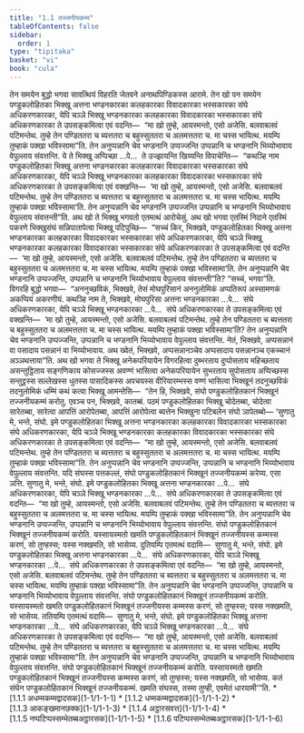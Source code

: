 ```yaml
---
title: "1.1 तज्जनीयकम्म"
tableOfContents: false
sidebar:
  order: 1
type: "tipitaka"
basket: "vi"
book: "cula"
---
```



<DynamicBreadcrumb />

<Division number="1" book="cula">

<Paragraph number="2" book="cula">
तेन समयेन बुद्धो भगवा सावत्थियं विहरति जेतवने अनाथपिण्डिकस्स आरामे. तेन खो पन समयेन पण्डुकलोहितका भिक्खू अत्तना भण्डनकारका कलहकारका विवादकारका भस्सकारका संघे अधिकरणकारका, येपि चञ्ञे भिक्खू भण्डनकारका कलहकारका विवादकारका भस्सकारका संघे अधिकरणकारका ते उपसङ्कमित्वा एवं वदन्ति—  “मा खो तुम्हे, आयस्मन्तो, एसो अजेसि. बलवाबलवं पटिमन्तेथ. तुम्हे तेन पण्डिततरा च ब्यत्ततरा च बहुस्सुततरा च अलमत्ततरा च. मा चस्स भायित्थ. मयम्पि तुम्हाकं पक्खा भविस्सामा”ति. तेन अनुप्पन्नानि चेव भण्डनानि उप्पज्जन्ति उप्पन्नानि च भण्डनानि भिय्योभावाय वेपुल्लाय संवत्तन्ति. ये ते भिक्खू अप्पिच्छा …पे…  ते उज्झायन्ति खिय्यन्ति विपाचेन्ति—  “कथञ्हि नाम पण्डुकलोहितका भिक्खू अत्तना भण्डनकारका कलहकारका विवादकारका भस्सकारका संघे अधिकरणकारका, येपि चञ्ञे भिक्खू भण्डनकारका कलहकारका विवादकारका भस्सकारका संघे अधिकरणकारका ते उपसङ्कमित्वा एवं वक्खन्ति—  ‘मा खो तुम्हे, आयस्मन्तो, एसो अजेसि. बलवाबलवं पटिमन्तेथ. तुम्हे तेन पण्डिततरा च ब्यत्ततरा च बहुस्सुततरा च अलमत्ततरा च. मा चस्स भायित्थ. मयम्पि तुम्हाकं पक्खा भविस्सामा’ति. तेन अनुप्पन्नानि चेव भण्डनानि उप्पज्जन्ति उप्पन्नानि च भण्डनानि भिय्योभावाय वेपुल्लाय संवत्तन्ती”ति.


</Paragraph>

</Division>
<Division number="2" book="cula">

<Paragraph number="3" book="cula">
अथ खो ते भिक्खू भगवतो एतमत्थं आरोचेसुं. अथ खो भगवा एतस्मिं निदाने एतस्मिं पकरणे भिक्खुसंघं सन्निपातापेत्वा भिक्खू पटिपुच्छि—  “सच्चं किर, भिक्खवे, पण्डुकलोहितका भिक्खू अत्तना भण्डनकारका कलहकारका विवादकारका भस्सकारका संघे अधिकरणकारका, येपि चञ्ञे भिक्खू भण्डनकारका कलहकारका विवादकारका भस्सकारका संघे अधिकरणकारका ते उपसङ्कमित्वा एवं वदन्ति—  ‘मा खो तुम्हे, आयस्मन्तो, एसो अजेसि. बलवाबलवं पटिमन्तेथ. तुम्हे तेन पण्डिततरा च ब्यत्ततरा च बहुस्सुततरा च अलमत्ततरा च. मा चस्स भायित्थ. मयम्पि तुम्हाकं पक्खा भविस्सामा’ति. तेन अनुप्पन्नानि चेव भण्डनानि उप्पज्जन्ति, उप्पन्नानि च भण्डनानि भिय्योभावाय वेपुल्लाय संवत्तन्ती”ति? “सच्चं, भगवा”ति. विगरहि बुद्धो भगवा—  “अननुच्छविकं, भिक्खवे, तेसं मोघपुरिसानं अननुलोमिकं अप्पतिरूपं अस्सामणकं अकप्पियं अकरणीयं. कथञ्हि नाम ते, भिक्खवे, मोघपुरिसा अत्तना भण्डनकारका …पे…  संघे अधिकरणकारका, येपि चञ्ञे भिक्खू भण्डनकारका …पे…  संघे अधिकरणकारका ते उपसङ्कमित्वा एवं वक्खन्ति—  ‘मा खो तुम्हे, आयस्मन्तो, एसो अजेसि. बलवाबलवं पटिमन्तेथ. तुम्हे तेन पण्डिततरा च ब्यत्ततरा च बहुस्सुततरा च अलमत्ततरा च. मा चस्स भायित्थ. मयम्पि तुम्हाकं पक्खा भविस्सामा’ति? तेन अनुप्पन्नानि चेव भण्डनानि उप्पज्जन्ति, उप्पन्नानि च भण्डनानि भिय्योभावाय वेपुल्लाय संवत्तन्ति. नेतं, भिक्खवे, अप्पसन्नानं वा पसादाय पसन्नानं वा भिय्योभावाय. अथ ख्वेतं, भिक्खवे, अप्पसन्नानञ्चेव अप्पसादाय पसन्नानञ्च एकच्चानं अञ्ञथत्ताया”ति.


</Paragraph>

<Paragraph number="4" book="cula">
अथ खो भगवा ते भिक्खू अनेकपरियायेन विगरहित्वा दुब्भरताय दुप्पोसताय महिच्छताय असन्तुट्ठिताय सङ्गणिकाय कोसज्जस्स अवण्णं भासित्वा अनेकपरियायेन सुभरताय सुपोसताय अप्पिच्छस्स सन्तुट्ठस्स सल्लेखस्स धुतस्स पासादिकस्स अपचयस्स वीरियारम्भस्स वण्णं भासित्वा भिक्खूनं तदनुच्छविकं तदनुलोमिकं धम्मिं कथं कत्वा भिक्खू आमन्तेसि—  “तेन हि, भिक्खवे, संघो पण्डुकलोहितकानं भिक्खूनं तज्जनीयकम्मं करोतु. एवञ्च पन, भिक्खवे, कातब्बं. पठमं पण्डुकलोहितका भिक्खू चोदेतब्बा, चोदेत्वा सारेतब्बा, सारेत्वा आपत्तिं आरोपेतब्बा, आपत्तिं आरोपेत्वा ब्यत्तेन भिक्खुना पटिबलेन संघो ञापेतब्बो—


</Paragraph>

</Division>
<Division number="3" book="cula">

<Paragraph number="5" book="cula">
‘सुणातु मे, भन्ते, संघो. इमे पण्डुकलोहितका भिक्खू अत्तना भण्डनकारका कलहकारका विवादकारका भस्सकारका संघे अधिकरणकारका, येपि चञ्ञे भिक्खू भण्डनकारका कलहकारका विवादकारका भस्सकारका संघे अधिकरणकारका ते उपसङ्कमित्वा एवं वदन्ति—  “मा खो तुम्हे, आयस्मन्तो, एसो अजेसि. बलवाबलवं पटिमन्तेथ. तुम्हे तेन पण्डिततरा च ब्यत्ततरा च बहुस्सुततरा च अलमत्ततरा च. मा चस्स भायित्थ. मयम्पि तुम्हाकं पक्खा भविस्सामा”ति. तेन अनुप्पन्नानि चेव भण्डनानि उप्पज्जन्ति, उप्पन्नानि च भण्डनानि भिय्योभावाय वेपुल्लाय संवत्तन्ति. यदि संघस्स पत्तकल्लं, संघो पण्डुकलोहितकानं भिक्खूनं तज्जनीयकम्मं करेय्य. एसा ञत्ति.


</Paragraph>

<Paragraph number="6" book="cula">
सुणातु मे, भन्ते, संघो. इमे पण्डुकलोहितका भिक्खू अत्तना भण्डनकारका …पे…  संघे अधिकरणकारका, येपि चञ्ञे भिक्खू भण्डनकारका …पे…  संघे अधिकरणकारका ते उपसङ्कमित्वा एवं वदन्ति—  “मा खो तुम्हे, आयस्मन्तो, एसो अजेसि. बलवाबलवं पटिमन्तेथ. तुम्हे तेन पण्डिततरा च ब्यत्ततरा च बहुस्सुततरा च अलमत्ततरा च. मा चस्स भायित्थ. मयम्पि तुम्हाकं पक्खा भविस्सामा”ति. तेन अनुप्पन्नानि चेव भण्डनानि उप्पज्जन्ति, उप्पन्नानि च भण्डनानि भिय्योभावाय वेपुल्लाय संवत्तन्ति. संघो पण्डुकलोहितकानं भिक्खूनं तज्जनीयकम्मं करोति. यस्सायस्मतो खमति पण्डुकलोहितकानं भिक्खूनं तज्जनीयस्स कम्मस्स करणं, सो तुण्हस्स; यस्स नक्खमति, सो भासेय्य.


</Paragraph>

<Paragraph number="7" book="cula">
दुतियम्पि एतमत्थं वदामि—  सुणातु मे, भन्ते, संघो. इमे पण्डुकलोहितका भिक्खू अत्तना भण्डनकारका …पे…  संघे अधिकरणकारका, येपि चञ्ञे भिक्खू भण्डनकारका …पे…  संघे अधिकरणकारका ते उपसङ्कमित्वा एवं वदन्ति—  “मा खो तुम्हे, आयस्मन्तो, एसो अजेसि. बलवाबलवं पटिमन्तेथ. तुम्हे तेन पण्डिततरा च ब्यत्ततरा च बहुस्सुततरा च अलमत्ततरा च. मा चस्स भायित्थ. मयम्पि तुम्हाकं पक्खा भविस्सामा”ति. तेन अनुप्पन्नानि चेव भण्डनानि उप्पज्जन्ति, उप्पन्नानि च भण्डनानि भिय्योभावाय वेपुल्लाय संवत्तन्ति. संघो पण्डुकलोहितकानं भिक्खूनं तज्जनीयकम्मं करोति. यस्सायस्मतो खमति पण्डुकलोहितकानं भिक्खूनं तज्जनीयस्स कम्मस्स करणं, सो तुण्हस्स; यस्स नक्खमति, सो भासेय्य.


</Paragraph>

<Paragraph number="8" book="cula">
ततियम्पि एतमत्थं वदामि—  सुणातु मे, भन्ते, संघो. इमे पण्डुकलोहितका भिक्खू अत्तना भण्डनकारका …पे…  संघे अधिकरणकारका, येपि चञ्ञे भिक्खू भण्डनकारका …पे…  संघे अधिकरणकारका ते उपसङ्कमित्वा एवं वदन्ति—  “मा खो तुम्हे, आयस्मन्तो, एसो अजेसि. बलवाबलवं पटिमन्तेथ. तुम्हे तेन पण्डिततरा च ब्यत्ततरा च बहुस्सुततरा च अलमत्ततरा च. मा चस्स भायित्थ. मयम्पि तुम्हाकं पक्खा भविस्सामा”ति. तेन अनुप्पन्नानि चेव भण्डनानि उप्पज्जन्ति, उप्पन्नानि च भण्डनानि भिय्योभावाय वेपुल्लाय संवत्तन्ति. संघो पण्डुकलोहितकानं भिक्खूनं तज्जनीयकम्मं करोति. यस्सायस्मतो खमति पण्डुकलोहितकानं भिक्खूनं तज्जनीयस्स कम्मस्स करणं, सो तुण्हस्स; यस्स नक्खमति, सो भासेय्य.


</Paragraph>

<Paragraph number="9" book="cula">
कतं संघेन पण्डुकलोहितकानं भिक्खूनं तज्जनीयकम्मं. खमति संघस्स, तस्मा तुण्ही, एवमेतं धारयामी’”ति.

</Paragraph>
</Division>

<TableOfContents book="cula" section="1.1">
* [1.1.1 अधम्मकम्मद्वादसक](1-1/1-1-1)
* [1.1.2 धम्मकम्मद्वादसक](1-1/1-1-2)
* [1.1.3 आकङ्खमानछक्क](1-1/1-1-3)
* [1.1.4 अट्ठारसवत्त](1-1/1-1-4)
* [1.1.5 नप्पटिप्पस्सम्भेतब्बअट्ठारसक](1-1/1-1-5)
* [1.1.6 पटिप्पस्सम्भेतब्बअट्ठारसक](1-1/1-1-6)
</TableOfContents>